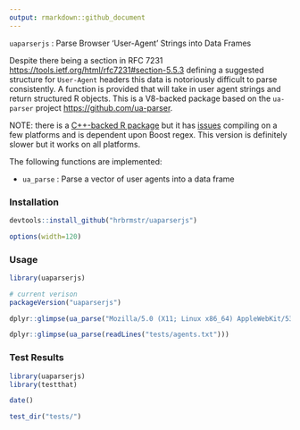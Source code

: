 ```yaml
---
output: rmarkdown::github_document
---
```


`uaparserjs` : Parse Browser 'User-Agent' Strings into Data Frames

Despite there being a section in RFC 7231 <https://tools.ietf.org/html/rfc7231#section-5.5.3> defining a suggested structure for `User-Agent` headers this data is notoriously difficult to parse consistently. A function is provided that will take in user agent strings and return structured R objects. This is a V8-backed package based on the `ua-parser` project <https://github.com/ua-parser>.

NOTE: there is a [C++-backed R package](https://github.com/ua-parser/uap-r) but it has [issues](https://github.com/ua-parser/uap-r/issues) compiling on a few platforms and is dependent upon Boost regex. This version is definitely slower but it works on all platforms.

The following functions are implemented:

- `ua_parse` : Parse a vector of user agents into a data frame

### Installation

```r
devtools::install_github("hrbrmstr/uaparserjs")
```

```r
options(width=120)
```

### Usage

```r
library(uaparserjs)

# current verison
packageVersion("uaparserjs")

dplyr::glimpse(ua_parse("Mozilla/5.0 (X11; Linux x86_64) AppleWebKit/535.2 (KHTML, like Gecko) Ubuntu/11.10 Chromium/15.0.874.106 Chrome/15.0.874.106 Safari/535.2"))

dplyr::glimpse(ua_parse(readLines("tests/agents.txt")))

```

### Test Results

```r
library(uaparserjs)
library(testthat)

date()

test_dir("tests/")
```

